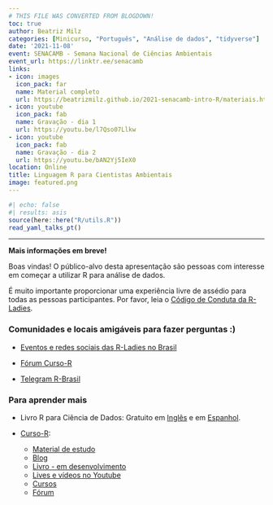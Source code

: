 ```yaml
---
# THIS FILE WAS CONVERTED FROM BLOGDOWN!
toc: true
author: Beatriz Milz
categories: [Minicurso, "Português", "Análise de dados", "tidyverse"]
date: '2021-11-08'
event: SENACAMB - Semana Nacional de Ciências Ambientais
event_url: https://linktr.ee/senacamb
links:
- icon: images
  icon_pack: far
  name: Material completo
  url: https://beatrizmilz.github.io/2021-senacamb-intro-R/materiais.html
- icon: youtube
  icon_pack: fab
  name: Gravação - dia 1
  url: https://youtu.be/l7Qso07Llkw
- icon: youtube
  icon_pack: fab
  name: Gravação - dia 2
  url: https://youtu.be/bAN2Yj5IeX0
location: Online
title: Linguagem R para Cientistas Ambientais
image: featured.png
---
```


```r
#| echo: false
#| results: asis
source(here::here("R/utils.R"))
read_yaml_talks_pt()
```

------------------------------------------------------------------------

**Mais informações em breve!**

Boas vindas! O público-alvo desta apresentação são pessoas com interesse em começar a utilizar R para análise de dados.

É muito importante proporcionar uma experiência livre de assédio para todas as pessoas participantes. Por favor, leia o [Código de Conduta da R-Ladies](https://github.com/rladies/.github/blob/master/CODE_OF_CONDUCT.md#portuguese).

### Comunidades e locais amigáveis para fazer perguntas :)

-   [Eventos e redes sociais das R-Ladies no Brasil](https://github.com/R-Ladies-Sao-Paulo/RLadies-Brasil)

-   [Fórum Curso-R](https://discourse.curso-r.com/)

-   [Telegram R-Brasil](https://t.me/rbrasiloficial)

### Para aprender mais

-   Livro R para Ciência de Dados: Gratuito em [Inglês](https://www.curso-r.com/cursos/) e em [Espanhol](https://es.r4ds.hadley.nz/).

-   [Curso-R](https://curso-r.com):

    -   [Material de estudo](http://material.curso-r.com/)
    -   [Blog](https://www.curso-r.com/blog/)
    -   [Livro - em desenvolvimento](https://livro.curso-r.com/index.html)
    -   [Lives e vídeos no Youtube](https://www.youtube.com/c/CursoR6)
    -   [Cursos](https://www.curso-r.com/cursos/)
    -   [Fórum](https://discourse.curso-r.com/)

